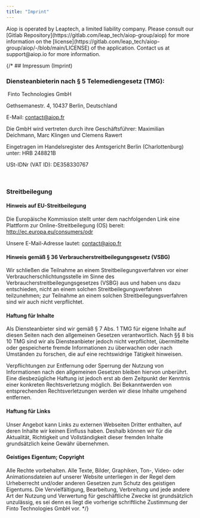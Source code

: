 ```yaml
---
title: "Imprint"
---
```



<Callout type="info" emoji="ℹ️">
  Aiop is operated by Leaptech, a limited liability company.
  Please consult our [Gitlab Repository](https://gitlab.com/leap_tech/aiop-group/aiop)
  for more information on the [license](https://gitlab.com/leap_tech/aiop-group/aiop/-/blob/main/LICENSE) of the application.
  Contact us at support@aiop.io for more information.
</Callout>

{/* ## Impressum (Imprint)

### Diensteanbieterin nach § 5 Telemediengesetz (TMG):

‍
Finto Technologies GmbH

Gethsemanestr. 4, 10437 Berlin, Deutschland

E-Mail: contact@aiop.fr

Die GmbH wird vertreten durch ihre Geschäftsführer: Maximilian Deichmann, Marc Klingen und Clemens Rawert
‍

Eingetragen im Handelsregister des Amtsgericht Berlin (Charlottenburg) unter: HRB 248821B

USt-IDNr (VAT ID): DE358330767

‍

### Streitbeilegung

#### Hinweis auf EU-Streitbeilegung

Die Europäische Kommission stellt unter dem nachfolgenden Link eine Plattform zur Online-Streitbeilegung (OS) bereit: http://ec.europa.eu/consumers/odr

Unsere E-Mail-Adresse lautet: contact@aiop.fr
‍

#### Hinweis gemäß § 36 Verbraucherstreitbeilegungsgesetz (VSBG)

Wir schließen die Teilnahme an einem Streitbeilegungsverfahren vor einer Verbraucherschlichtungsstelle im Sinne des Verbraucherstreitbeilegungsgesetzes (VSBG) aus und haben uns dazu entschieden, nicht an einem solchen Streitbeilegungsverfahren teilzunehmen; zur Teilnahme an einem solchen Streitbeilegungsverfahren sind wir auch nicht verpflichtet.
‍

#### Haftung für Inhalte

Als Diensteanbieter sind wir gemäß § 7 Abs. 1 TMG für eigene Inhalte auf diesen Seiten nach den allgemeinen Gesetzen verantwortlich. Nach §§ 8 bis 10 TMG sind wir als Diensteanbieter jedoch nicht verpflichtet, übermittelte oder gespeicherte fremde Informationen zu überwachen oder nach Umständen zu forschen, die auf eine rechtswidrige Tätigkeit hinweisen.

Verpflichtungen zur Entfernung oder Sperrung der Nutzung von Informationen nach den allgemeinen Gesetzen bleiben hiervon unberührt. Eine diesbezügliche Haftung ist jedoch erst ab dem Zeitpunkt der Kenntnis einer konkreten Rechtsverletzung möglich. Bei Bekanntwerden von entsprechenden Rechtsverletzungen werden wir diese Inhalte umgehend entfernen.
‍

#### Haftung für Links

Unser Angebot kann Links zu externen Webseiten Dritter enthalten, auf deren Inhalte wir keinen Einfluss haben. Deshalb können wir für die Aktualität, Richtigkeit und Vollständigkeit dieser fremden Inhalte grundsätzlich keine Gewähr übernehmen.

#### Geistiges Eigentum; Copyright

Alle Rechte vorbehalten. Alle Texte, Bilder, Graphiken, Ton-, Video- oder Animationsdateien auf unserer Website unterliegen in der Regel dem Urheberrecht und/oder anderen Gesetzen zum Schutz des geistigen Eigentums. Die Vervielfältigung, Bearbeitung, Verbreitung und jede andere Art der Nutzung und Verwertung für geschäftliche Zwecke ist grundsätzlich unzulässig, es sei denn es liegt die vorherige schriftliche Zustimmung der Finto Technologies GmbH vor. */}
